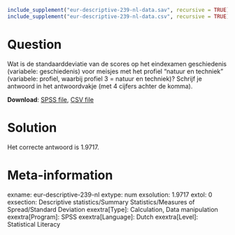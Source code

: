 ```r
include_supplement("eur-descriptive-239-nl-data.sav", recursive = TRUE)
include_supplement("eur-descriptive-239-nl-data.csv", recursive = TRUE)
```

Question
========
Wat is de standaarddeviatie van de scores op het eindexamen geschiedenis (variabele: geschiedenis) voor meisjes met het profiel "natuur en techniek" (variabele: profiel, waarbij profiel 3 = natuur en techniek)? Schrijf je antwoord in het antwoordvakje (met 4 cijfers achter de komma).

**Download**: [SPSS file](eur-descriptive-239-nl-data.sav), [CSV file](eur-descriptive-239-nl-data.csv)


Solution
========
Het correcte antwoord is 1.9717.


Meta-information
================
exname: eur-descriptive-239-nl
extype: num
exsolution: 1.9717
extol: 0
exsection: Descriptive statistics/Summary Statistics/Measures of Spread/Standard Deviation
exextra[Type]: Calculation, Data manipulation
exextra[Program]: SPSS
exextra[Language]: Dutch
exextra[Level]: Statistical Literacy
